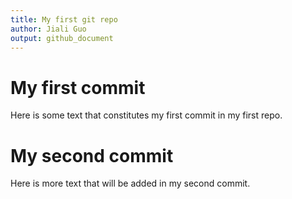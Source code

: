 ```yaml
---
title: My first git repo
author: Jiali Guo
output: github_document
---
```


# My first commit

Here is some text that constitutes my first commit in my first repo.

# My second commit

Here is more text that will be added in my second commit.